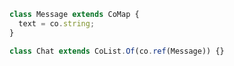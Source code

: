 ```ts
class Message extends CoMap {
  text = co.string;
}

class Chat extends CoList.Of(co.ref(Message)) {}
```

